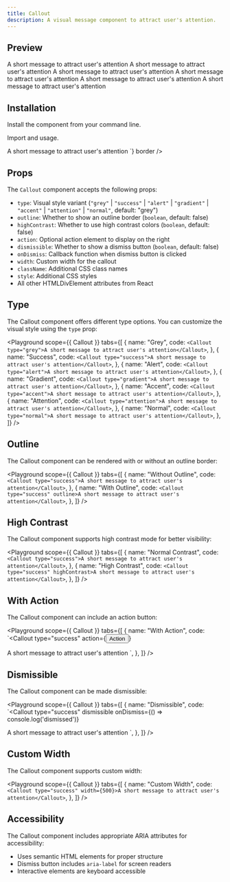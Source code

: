 ```yaml
---
title: Callout
description: A visual message component to attract user's attention.
---
```


## Preview

<Preview>
  <Flex
    style={{
      flexDirection: "column",
      alignItems: "start",
      gap: "8px",
    }}
  >
    <Callout type="success">
      A short message to attract user's attention
    </Callout>
    <Callout type="alert">A short message to attract user's attention</Callout>
    <Callout type="gradient">
      A short message to attract user's attention
    </Callout>
    <Callout type="accent">A short message to attract user's attention</Callout>
    <Callout type="attention">
      A short message to attract user's attention
    </Callout>
    <Callout type="normal">A short message to attract user's attention</Callout>
  </Flex>
</Preview>

## Installation

Install the component from your command line.

<LiveProvider>
  <LiveEditor code={`npm install @raystack/apsara`} border />
</LiveProvider>

Import and usage.

<LiveProvider>
    <LiveEditor code={`

<Callout type="success">A short message to attract user's attention</Callout>
`} border />
</LiveProvider>

## Props

The `Callout` component accepts the following props:

- `type`: Visual style variant (`"grey"` | `"success"` | `"alert"` | `"gradient"` | `"accent"` | `"attention"` | `"normal"`, default: "grey")
- `outline`: Whether to show an outline border (`boolean`, default: false)
- `highContrast`: Whether to use high contrast colors (`boolean`, default: false)
- `action`: Optional action element to display on the right
- `dismissible`: Whether to show a dismiss button (`boolean`, default: false)
- `onDismiss`: Callback function when dismiss button is clicked
- `width`: Custom width for the callout
- `className`: Additional CSS class names
- `style`: Additional CSS styles
- All other HTMLDivElement attributes from React

## Type

The Callout component offers different type options. You can customize the visual style using the `type` prop:

<Playground
  scope={{ Callout }}
  tabs={[
    {
      name: "Grey",
      code: `<Callout type="grey">A short message to attract user's attention</Callout>`,
    },
    {
      name: "Success",
      code: `<Callout type="success">A short message to attract user's attention</Callout>`,
    },
    {
      name: "Alert",
      code: `<Callout type="alert">A short message to attract user's attention</Callout>`,
    },
    {
      name: "Gradient",
      code: `<Callout type="gradient">A short message to attract user's attention</Callout>`,
    },
    {
      name: "Accent",
      code: `<Callout type="accent">A short message to attract user's attention</Callout>`,
    },
    {
      name: "Attention",
      code: `<Callout type="attention">A short message to attract user's attention</Callout>`,
    },
    {
      name: "Normal",
      code: `<Callout type="normal">A short message to attract user's attention</Callout>`,
    },
  ]}
/>

## Outline

The Callout component can be rendered with or without an outline border:

<Playground
  scope={{ Callout }}
  tabs={[
    {
      name: "Without Outline",
      code: `<Callout type="success">A short message to attract user's attention</Callout>`,
    },
    {
      name: "With Outline",
      code: `<Callout type="success" outline>A short message to attract user's attention</Callout>`,
    },
  ]}
/>

## High Contrast

The Callout component supports high contrast mode for better visibility:

<Playground
  scope={{ Callout }}
  tabs={[
    {
      name: "Normal Contrast",
      code: `<Callout type="success">A short message to attract user's attention</Callout>`,
    },
    {
      name: "High Contrast",
      code: `<Callout type="success" highContrast>A short message to attract user's attention</Callout>`,
    },
  ]}
/>

## With Action

The Callout component can include an action button:

<Playground
  scope={{ Callout }}
  tabs={[
    {
      name: "With Action",
      code: `<Callout 
  type="success" 
  action={<button>Action</button>}
>
  A short message to attract user's attention
</Callout>`,
    },
  ]}
/>

## Dismissible

The Callout component can be made dismissible:

<Playground
  scope={{ Callout }}
  tabs={[
    {
      name: "Dismissible",
      code: `<Callout 
  type="success" 
  dismissible 
  onDismiss={() => console.log('dismissed')}
>
  A short message to attract user's attention
</Callout>`,
    },
  ]}
/>

## Custom Width

The Callout component supports custom width:

<Playground
  scope={{ Callout }}
  tabs={[
    {
      name: "Custom Width",
      code: `<Callout type="success" width={500}>A short message to attract user's attention</Callout>`,
    },
  ]}
/>

## Accessibility

The Callout component includes appropriate ARIA attributes for accessibility:

- Uses semantic HTML elements for proper structure
- Dismiss button includes `aria-label` for screen readers
- Interactive elements are keyboard accessible
